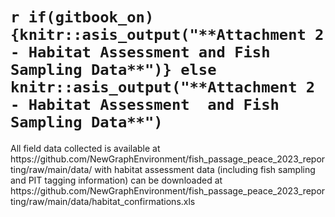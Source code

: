 

#  `r if(gitbook_on){knitr::asis_output("**Attachment 2 - Habitat Assessment and Fish Sampling Data**")} else knitr::asis_output("**Attachment 2 - Habitat Assessment  and Fish Sampling Data**")` {-}

All field data collected is available at https://github.com/NewGraphEnvironment/fish_passage_peace_2023_reporting/raw/main/data/ with habitat assessment data (including fish sampling and PIT tagging information) can be downloaded at https://github.com/NewGraphEnvironment/fish_passage_peace_2023_reporting/raw/main/data/habitat_confirmations.xls

